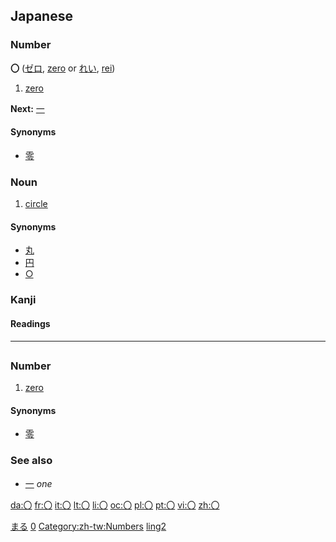 == Japanese ==
[[Category:Japanese language|まる]]
===Number===
'''〇''' ([[ゼロ]], [[zero]] or [[れい]], [[rei]])
# [[zero]]

'''Next:''' [[一]]
====Synonyms====
* [[零]]

===Noun===
{{ja-noun|k|hira=まる|rom=maru}}
# [[circle]]
====Synonyms====
*[[丸]]
*[[円]]
*[[○]]

===Kanji===
{{ja-kanji|grade=|rs=〇00}}
====Readings====
{{ja-readings|on=|kun=[[まる]] ([[maru]]), [[かんじすうじゼロ]] ([[kanjisūjizero]])}}

[[Category:Japanese numbers|0]]

----

=={{numeral|Mandarin}}==
===Number===
{{infl|cmn|number|traditional and simplified||Pinyin|líng}}

# [[zero]]

====Synonyms====
* [[零]]

===See also===
*[[一]] ''one''

[[Category:zh-tw:Numbers]]
[[Category:zh-cn:Numbers|ling2]]

[[da:〇]]
[[fr:〇]]
[[it:〇]]
[[lt:〇]]
[[li:〇]]
[[oc:〇]]
[[pl:〇]]
[[pt:〇]]
[[vi:〇]]
[[zh:〇]]